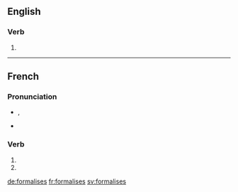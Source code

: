 {{also|formalisés}}
==English==

===Verb===
{{head|en}}

# {{en-third-person singular of|formalise}}

----

==French==

===Pronunciation===
* {{IPA|lang=fr|/fɔʁ.ma.liz/}}, {{X-SAMPA|/fOR.ma.liz/|lang=fr}}
* {{homophones|lang=fr|formalise|formalisent}}

===Verb===
{{fr-verb-form}}

# {{conjugation of|formaliser||2|s|pres|ind|lang=fr}}
# {{conjugation of|formaliser||2|s|pres|sub|lang=fr}}

[[de:formalises]]
[[fr:formalises]]
[[sv:formalises]]
